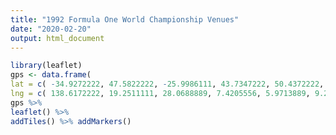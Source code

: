 ```yaml
---
title: "1992 Formula One World Championship Venues"
date: "2020-02-20"
output: html_document
---
```



```r
library(leaflet)
gps <- data.frame(
lat = c( -34.9272222, 47.5822222, -25.9986111, 43.7347222, 50.4372222, 45.6205556, 34.8430556, 41.5700000, 44.3411111, 49.3180556, 46.8630556, 52.0786111, 45.5005556, 19.4061111, 38.7508333, -23.7011111),
lng = c( 138.6172222, 19.2511111, 28.0688889, 7.4205556, 5.9713889, 9.2894444, 136.5405556, 2.2611111, 11.7133333, 8.5472222, 3.1641667, -1.0169444, -73.5222222, -99.0925000, -9.3941667, -46.6972222 ) )
gps %>%
leaflet() %>%
addTiles() %>% addMarkers()
```

